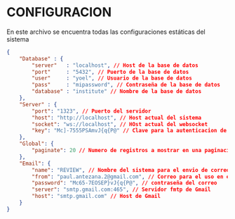 # CONFIGURACION
En este archivo se encuentra todas las configuraciones estáticas del sistema
```json
{
    "Database" : {
        "server"   : "localhost", // Host de la base de datos
        "port"     : "5432", // Puerto de la base de datos
        "user"     : "yoel", // Usuario de la base de datos
        "pass"     : "mipassword", // Contraseña de la base de datos
        "database" : "institute" // Nombre de la base de datos
    },
    "Server" : {
        "port": "1323", // Puerto del servidor
        "host": "http://localhost", // Host actual del sistema
        "socket": "ws://localhost", // HOst actual del websocket
        "key": "Mc]-7555PSAmvJ{q{P@" // Clave para la autenticacion de JWT
    },
    "Global": {
        "paginate": 20 // Numero de registros a mostrar en una paginacion
    },
    "Email": {
        "name": "REVIEW", // Nombre del sistema para el envio de correo electronic
        "from": "paul.antezana.2@gmail.com", // Correo para el uso en este sistema
        "password": "Mc65-7EOSEP}vJ{q{P@", // contraseña del correo
        "server": "smtp.gmail.com:465", // Servidor fmtp de Gmail
        "host": "smtp.gmail.com" // Host de Gmail
    }
}
```